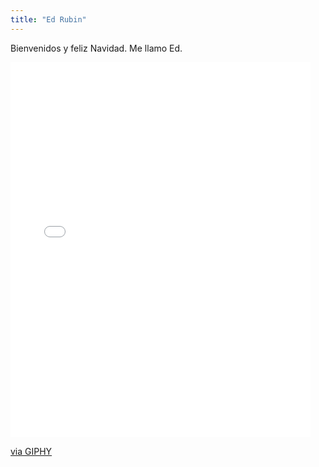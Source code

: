 ```yaml
---
title: "Ed Rubin"
---
```


Bienvenidos y feliz Navidad. Me llamo Ed.

<iframe src="//giphy.com/embed/3oz8xBnzz9PQsNvY40" width="480" height="600" frameBorder="0" class="giphy-embed" allowFullScreen></iframe><p><a href="https://giphy.com/gifs/christmas-holiday-stop-motion-3oz8xBnzz9PQsNvY40">via GIPHY</a></p>

